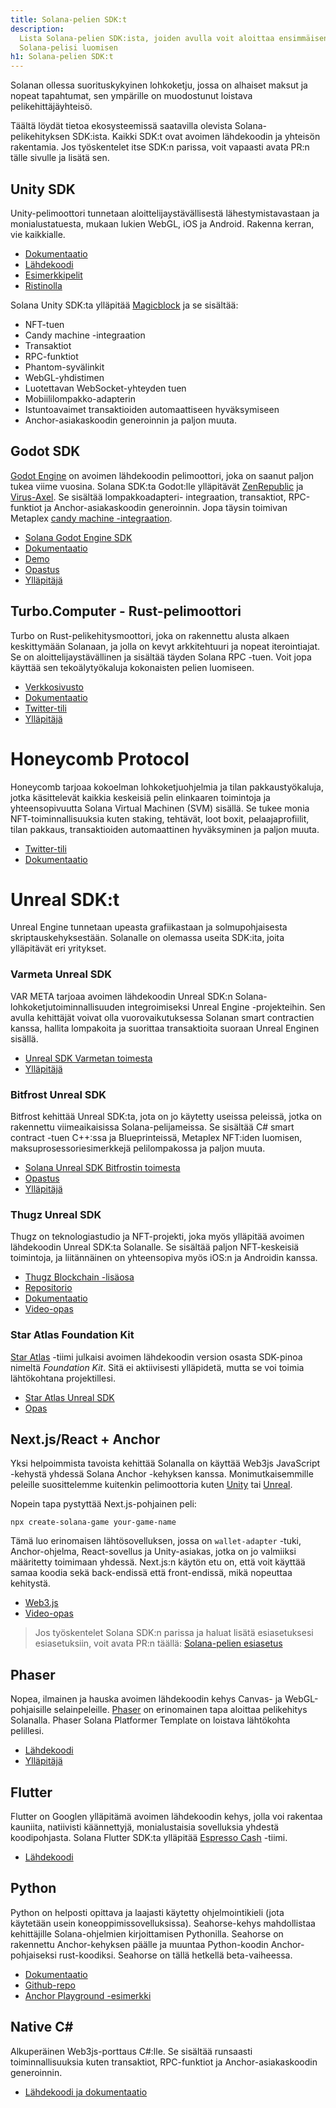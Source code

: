 ```yaml
---
title: Solana-pelien SDK:t
description:
  Lista Solana-pelien SDK:ista, joiden avulla voit aloittaa ensimmäisen
  Solana-pelisi luomisen
h1: Solana-pelien SDK:t
---
```


Solanan ollessa suorituskykyinen lohkoketju, jossa on alhaiset maksut ja nopeat
tapahtumat, sen ympärille on muodostunut loistava pelikehittäjäyhteisö.

Täältä löydät tietoa ekosysteemissä saatavilla olevista Solana-pelikehityksen
SDK:ista. Kaikki SDK:t ovat avoimen lähdekoodin ja yhteisön rakentamia. Jos
työskentelet itse SDK:n parissa, voit vapaasti avata PR:n tälle sivulle ja
lisätä sen.

## Unity SDK

Unity-pelimoottori tunnetaan aloittelijaystävällisestä lähestymistavastaan ja
monialustatuesta, mukaan lukien WebGL, iOS ja Android. Rakenna kerran, vie
kaikkialle.

- [Dokumentaatio](https://docs.magicblock.gg/introduction)
- [Lähdekoodi](https://github.com/magicblock-labs/Solana.Unity-SDK)
- [Esimerkkipelit](https://github.com/solana-developers/solana-game-examples)
- [Ristinolla](https://blog.magicblock.gg/bolt-tic-tac-toe/)

Solana Unity SDK:ta ylläpitää [Magicblock](https://www.magicblock.gg/) ja se
sisältää:

- NFT-tuen
- Candy machine -integraation
- Transaktiot
- RPC-funktiot
- Phantom-syvälinkit
- WebGL-yhdistimen
- Luotettavan WebSocket-yhteyden tuen
- Mobiililompakko-adapterin
- Istuntoavaimet transaktioiden automaattiseen hyväksymiseen
- Anchor-asiakaskoodin generoinnin ja paljon muuta.

## Godot SDK

[Godot Engine](https://godotengine.org/) on avoimen lähdekoodin pelimoottori,
joka on saanut paljon tukea viime vuosina. Solana SDK:ta Godot:lle ylläpitävät
[ZenRepublic](https://twitter.com/ZenRepublicNDM) ja
[Virus-Axel](https://twitter.com/AxelBenjam). Se sisältää lompakkoadapteri-
integraation, transaktiot, RPC-funktiot ja Anchor-asiakaskoodin generoinnin.
Jopa täysin toimivan Metaplex
[candy machine -integraation](https://zenwiki.gitbook.io/solana-godot-sdk-docs/guides/setup-candy-machine).

- [Solana Godot Engine SDK](https://github.com/Virus-Axel/godot-solana-sdk)
- [Dokumentaatio](https://zenwiki.gitbook.io/solana-godot-sdk-docs)
- [Demo](https://github.com/ZenRepublic/GodotSolanaSDKDemoPackage)
- [Opastus](https://www.youtube.com/watch?v=tszFPInYmXQ)
- [Ylläpitäjä](https://twitter.com/ZenRepublicNDM)

## Turbo.Computer - Rust-pelimoottori

Turbo on Rust-pelikehitysmoottori, joka on rakennettu alusta alkaen keskittymään
Solanaan, ja jolla on kevyt arkkitehtuuri ja nopeat iterointiajat. Se on
aloittelijaystävällinen ja sisältää täyden Solana RPC -tuen. Voit jopa käyttää
sen tekoälytyökaluja kokonaisten pelien luomiseen.

- [Verkkosivusto](https://turbo.computer/)
- [Dokumentaatio](https://docs.turbo.computer/)
- [Twitter-tili](https://twitter.com/makegamesfast)
- [Ylläpitäjä](https://twitter.com/jozanza)

# Honeycomb Protocol

Honeycomb tarjoaa kokoelman lohkoketjuohjelmia ja tilan pakkaustyökaluja, jotka
käsittelevät kaikkia keskeisiä pelin elinkaaren toimintoja ja yhteensopivuutta
Solana Virtual Machinen (SVM) sisällä. Se tukee monia NFT-toiminnallisuuksia
kuten staking, tehtävät, loot boxit, pelaajaprofiilit, tilan pakkaus,
transaktioiden automaattinen hyväksyminen ja paljon muuta.

- [Twitter-tili](https://twitter.com/honeycomb_prtcl)
- [Dokumentaatio](https://docs.honeycombprotocol.com/)

# Unreal SDK:t

Unreal Engine tunnetaan upeasta grafiikastaan ja solmupohjaisesta
skriptauskehyksestään. Solanalle on olemassa useita SDK:ita, joita ylläpitävät
eri yritykset.

### Varmeta Unreal SDK

VAR META tarjoaa avoimen lähdekoodin Unreal SDK:n
Solana-lohkoketjutoiminnallisuuden integroimiseksi Unreal Engine -projekteihin.
Sen avulla kehittäjät voivat olla vuorovaikutuksessa Solanan smart contractien
kanssa, hallita lompakoita ja suorittaa transaktioita suoraan Unreal Enginen
sisällä.

- [Unreal SDK Varmetan toimesta](https://github.com/VAR-META-Tech/UnrealSolanaSDK)
- [Ylläpitäjä](https://www.var-meta.com/)

### Bitfrost Unreal SDK

Bitfrost kehittää Unreal SDK:ta, jota on jo käytetty useissa peleissä, jotka on
rakennettu viimeaikaisissa Solana-pelijameissa. Se sisältää C# smart contract
-tuen C++:ssa ja Blueprinteissä, Metaplex NFT:iden luomisen,
maksuprosessoriesimerkkejä pelilompakossa ja paljon muuta.

- [Solana Unreal SDK Bitfrostin toimesta](https://github.com/Bifrost-Technologies/Solana-Unreal-SDK)
- [Opastus](https://www.youtube.com/watch?v=S8fm8mFeUkk)
- [Ylläpitäjä](https://twitter.com/BifrostTitan)

### Thugz Unreal SDK

Thugz on teknologiastudio ja NFT-projekti, joka myös ylläpitää avoimen
lähdekoodin Unreal SDK:ta Solanalle. Se sisältää paljon NFT-keskeisiä
toimintoja, ja liitännäinen on yhteensopiva myös iOS:n ja Androidin kanssa.

- [Thugz Blockchain -lisäosa](https://www.fab.com/listings/a7e220ba-93e5-4a3b-99e7-17b13da76f05)
- [Repositorio](https://github.com/ThugzLabs/Thugz-BC-Plugin-Packaged-for-UE5.4)
- [Dokumentaatio](https://thugzblockchainplugin-docs.vercel.app/)
- [Video-opas](https://www.youtube.com/watch?v=dS7sTZd_E9U&ab_channel=ThugzNFT)

### Star Atlas Foundation Kit

[Star Atlas](https://staratlas.com/) -tiimi julkaisi avoimen lähdekoodin version
osasta SDK-pinoa nimeltä _Foundation Kit_. Sitä ei aktiivisesti ylläpidetä,
mutta se voi toimia lähtökohtana projektillesi.

- [Star Atlas Unreal SDK](https://github.com/staratlasmeta/FoundationKit)
- [Opas](https://www.youtube.com/watch?v=S8fm8mFeUkk)

## Next.js/React + Anchor

Yksi helpoimmista tavoista kehittää Solanalla on käyttää Web3js JavaScript
-kehystä yhdessä Solana Anchor -kehyksen kanssa. Monimutkaisemmille peleille
suosittelemme kuitenkin pelimoottoria kuten [Unity](#unity-sdk) tai
[Unreal](#unreal-sdks).

Nopein tapa pystyttää Next.js-pohjainen peli:

```shell
npx create-solana-game your-game-name
```

Tämä luo erinomaisen lähtösovelluksen, jossa on `wallet-adapter` -tuki,
Anchor-ohjelma, React-sovellus ja Unity-asiakas, jotka on jo valmiiksi
määritetty toimimaan yhdessä. Next.js:n käytön etu on, että voit käyttää samaa
koodia sekä back-endissä että front-endissä, mikä nopeuttaa kehitystä.

- [Web3.js](https://solana.com/docs/clients/javascript)
- [Video-opas](https://www.youtube.com/watch?v=fnhivg_pemI&t=1s&ab_channel=Solana)

> Jos työskentelet Solana SDK:n parissa ja haluat lisätä esiasetuksesi
> esiasetuksiin, voit avata PR:n täällä:
> [Solana-pelien esiasetus](https://github.com/solana-developers/solana-game-preset)

## Phaser

Nopea, ilmainen ja hauska avoimen lähdekoodin kehys Canvas- ja WebGL-pohjaisille
selainpeleille. [Phaser](https://phaser.io/) on erinomainen tapa aloittaa
pelikehitys Solanalla. Phaser Solana Platformer Template on loistava lähtökohta
pelillesi.

- [Lähdekoodi](https://github.com/Bread-Heads-NFT/phaser-solana-platformer-template)
- [Ylläpitäjä](https://twitter.com/blockiosaurus)

## Flutter

Flutter on Googlen ylläpitämä avoimen lähdekoodin kehys, jolla voi rakentaa
kauniita, natiivisti käännettyjä, monialustaisia sovelluksia yhdestä
koodipohjasta. Solana Flutter SDK:ta ylläpitää
[Espresso Cash](https://www.espressocash.com/) -tiimi.

- [Lähdekoodi](https://github.com/espresso-cash/espresso-cash-public)

## Python

Python on helposti opittava ja laajasti käytetty ohjelmointikieli (jota
käytetään usein koneoppimissovelluksissa). Seahorse-kehys mahdollistaa
kehittäjille Solana-ohjelmien kirjoittamisen Pythonilla. Seahorse on rakennettu
Anchor-kehyksen päälle ja muuntaa Python-koodin Anchor-pohjaiseksi
rust-koodiksi. Seahorse on tällä hetkellä beta-vaiheessa.

- [Dokumentaatio](https://www.seahorse.dev/)
- [Github-repo](https://github.com/solana-developers/seahorse)
- [Anchor Playground -esimerkki](https://beta.solpg.io/tutorials/hello-seahorse)

## Native C#

Alkuperäinen Web3js-porttaus C#:lle. Se sisältää runsaasti toiminnallisuuksia
kuten transaktiot, RPC-funktiot ja Anchor-asiakaskoodin generoinnin.

- [Lähdekoodi ja dokumentaatio](https://github.com/bmresearch/Solnet/blob/master/docs/articles/getting_started.md)

